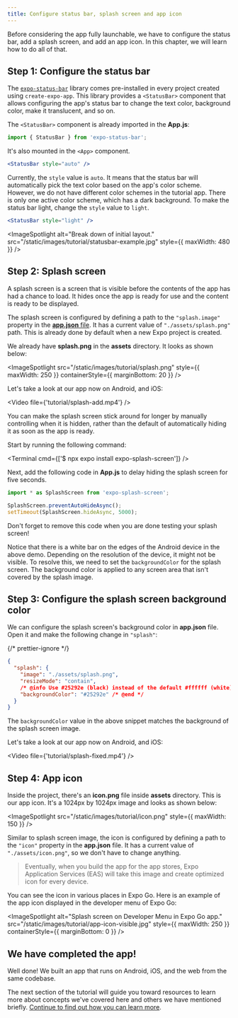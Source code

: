 ```yaml
---
title: Configure status bar, splash screen and app icon
---
```



Before considering the app fully launchable, we have to configure the status bar, add a splash screen, and add an app icon. In this chapter, we will learn how to do all of that.

## Step 1: Configure the status bar

The <A href="/versions/latest/sdk/status-bar/" openInNewTab>`expo-status-bar`</A> library comes pre-installed in every project created using `create-expo-app`.
This library provides a `<StatusBar>` component that allows configuring the app's status bar to change the text color, background color, make it translucent, and so on.

The `<StatusBar>` component is already imported in the **App.js**:

```jsx App.js
import { StatusBar } from 'expo-status-bar';
```

It's also mounted in the `<App>` component.

```jsx App.js
<StatusBar style="auto" />
```

Currently, the `style` value is `auto`. It means that the status bar will automatically pick the text color based on the app's color scheme.
However, we do not have different color schemes in the tutorial app. There is only one active color scheme, which has a dark background.
To make the status bar light, change the `style` value to `light`.

```jsx App.js
<StatusBar style="light" />
```

<ImageSpotlight
  alt="Break down of initial layout."
  src="/static/images/tutorial/statusbar-example.jpg"
  style={{ maxWidth: 480 }}
/>

## Step 2: Splash screen

A splash screen is a screen that is visible before the contents of the app has had a chance to load. It hides once the app is ready for use and the content is ready to be displayed.

The splash screen is configured by defining a path to the `"splash.image"` property in the <A href="/workflow/configuration/" openInNewTab>**app.json** file</A>.
It has a current value of `"./assets/splash.png"` path. This is already done by default when a new Expo project is created.

We already have **splash.png** in the **assets** directory. It looks as shown below:

<ImageSpotlight
  src="/static/images/tutorial/splash.png"
  style={{ maxWidth: 250 }}
  containerStyle={{ marginBottom: 20 }}
/>

Let's take a look at our app now on Android, and iOS:

<Video file={'tutorial/splash-add.mp4'} />

<Collapsible summary="Is the app loading too quickly for you to get a good look at the splash screen?">

You can make the splash screen stick around for longer by manually controlling when it is hidden, rather than the default of automatically hiding it as soon as the app is ready.

Start by running the following command:

<Terminal cmd={['$ npx expo install expo-splash-screen']} />

Next, add the following code in **App.js** to delay hiding the splash screen for five seconds.

```jsx App.js
import * as SplashScreen from 'expo-splash-screen';

SplashScreen.preventAutoHideAsync();
setTimeout(SplashScreen.hideAsync, 5000);
```

Don't forget to remove this code when you are done testing your splash screen!

</Collapsible>

Notice that there is a white bar on the edges of the Android device in the above demo. Depending on the resolution of the device, it might not be visible. To resolve this, we need to set the `backgroundColor` for the splash screen. The background color is applied to any screen area that isn't covered by the splash image.

## Step 3: Configure the splash screen background color

We can configure the splash screen's background color in **app.json** file. Open it and make the following change in `"splash"`:

{/* prettier-ignore */}
```json app.json
{
  "splash": {
    "image": "./assets/splash.png",
    "resizeMode": "contain",
    /* @info Use #25292e (black) instead of the default #ffffff (white). */
    "backgroundColor": "#25292e" /* @end */
  }
}
```

The `backgroundColor` value in the above snippet matches the background of the splash screen image.

Let's take a look at our app now on Android, and iOS:

<Video file={'tutorial/splash-fixed.mp4'} />

## Step 4: App icon

Inside the project, there's an **icon.png** file inside **assets** directory. This is our app icon. It's a 1024px by 1024px image and looks as shown below:

<ImageSpotlight src="/static/images/tutorial/icon.png" style={{ maxWidth: 150 }} />

Similar to splash screen image, the icon is configured by defining a path to the `"icon"` property in the **app.json** file. It has a current value of `"./assets/icon.png"`, so we don't have to change anything.

> Eventually, when you build the app for the app stores, Expo Application Services (EAS) will take this image and create optimized icon for every device.

You can see the icon in various places in Expo Go. Here is an example of the app icon displayed in the developer menu of Expo Go:

<ImageSpotlight
  alt="Splash screen on Developer Menu in Expo Go app."
  src="/static/images/tutorial/app-icon-visible.jpg"
  style={{ maxWidth: 250 }}
  containerStyle={{ marginBottom: 0 }}
/>

## We have completed the app!

Well done! We built an app that runs on Android, iOS, and the web from the same codebase.

The next section of the tutorial will guide you toward resources to learn more about concepts we've covered here and others we have mentioned briefly. [Continue to find out how you can learn more](/tutorial/follow-up).
